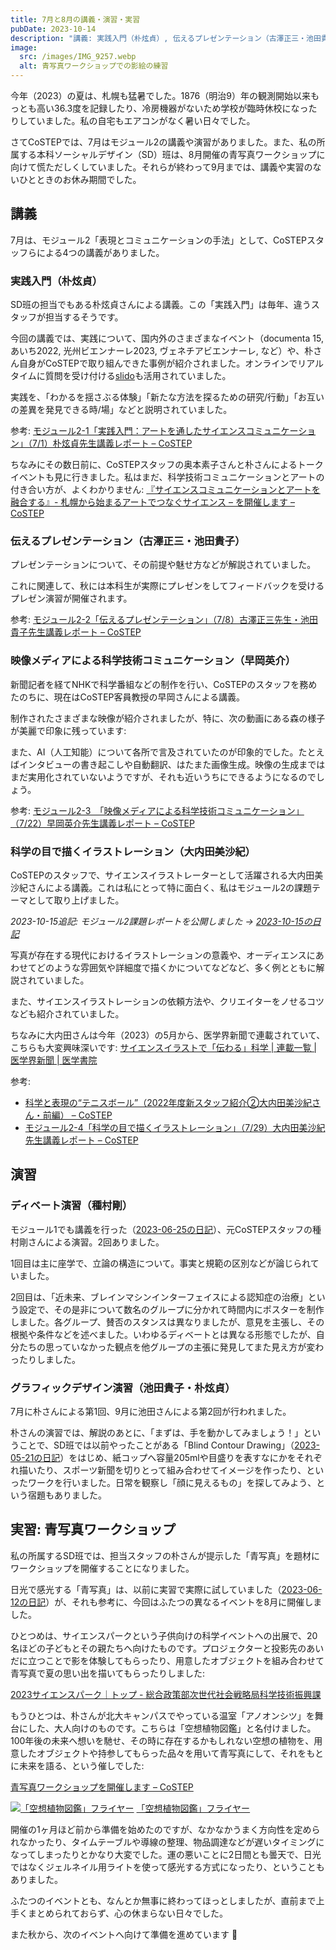 ```yaml
---
title: 7月と8月の講義・演習・実習
pubDate: 2023-10-14
description: "講義: 実践入門（朴炫貞）, 伝えるプレゼンテーション（古澤正三・池田貴子）, 映像メディアによる科学技術コミュニケーション（早岡英介）, 科学の目で描くイラストレーション（大内田美沙紀） / 演習: ディベート演習（種村剛）, グラフィックデザイン演習（池田貴子・朴炫貞） / 実習: 青写真ワークショップ"
image:
  src: /images/IMG_9257.webp
  alt: 青写真ワークショップでの影絵の練習
---
```


今年（2023）の夏は、札幌も猛暑でした。1876（明治9）年の観測開始以来もっとも高い36.3度を記録したり、冷房機器がないため学校が臨時休校になったりしていました。私の自宅もエアコンがなく暑い日々でした。

さてCoSTEPでは、7月はモジュール2の講義や演習がありました。また、私の所属する本科ソーシャルデザイン（SD）班は、8月開催の青写真ワークショップに向けて慌ただしくしていました。それらが終わって9月までは、講義や実習のないひとときのお休み期間でした。

## 講義

7月は、モジュール2「表現とコミュニケーションの手法」として、CoSTEPスタッフらによる4つの講義がありました。

### 実践入門（朴炫貞）

SD班の担当でもある朴炫貞さんによる講義。この「実践入門」は毎年、違うスタッフが担当するそうです。

今回の講義では、実践について、国内外のさまざまなイベント（documenta 15, あいち2022, 光州ビエンナーレ2023, ヴェネチアビエンナーレ, など）や、朴さん自身がCoSTEPで取り組んできた事例が紹介されました。オンラインでリアルタイムに質問を受け付ける[slido](https://www.slido.com/jp)も活用されていました。

実践を、「わかるを揺さぶる体験」「新たな方法を探るための研究/行動」「お互いの差異を発見できる時/場」などと説明されていました。

参考: [モジュール2-1「実践入門：アートを通したサイエンスコミュニケーション」（7/1）朴炫貞先生講義レポート – CoSTEP](https://costep.open-ed.hokudai.ac.jp/news/27832)

ちなみにその数日前に、CoSTEPスタッフの奥本素子さんと朴さんによるトークイベントも見に行きました。私はまだ、科学技術コミュニケーションとアートの付き合い方が、よくわかりません: [『サイエンスコミュニケーションとアートを融合する』- 札幌から始まるアートでつなぐサイエンス – を開催します – CoSTEP](https://costep.open-ed.hokudai.ac.jp/event/27483)

### 伝えるプレゼンテーション（古澤正三・池田貴子）

プレゼンテーションについて、その前提や魅せ方などが解説されていました。

これに関連して、秋には本科生が実際にプレゼンをしてフィードバックを受けるプレゼン演習が開催されます。

参考: [モジュール2-2「伝えるプレゼンテーション」（7/8）古澤正三先生・池⽥貴⼦先生講義レポート – CoSTEP](https://costep.open-ed.hokudai.ac.jp/news/27731)

### 映像メディアによる科学技術コミュニケーション（早岡英介）

新聞記者を経てNHKで科学番組などの制作を行い、CoSTEPのスタッフを務めたのちに、現在はCoSTEP客員教授の早岡さんによる講義。

制作されたさまざまな映像が紹介されましたが、特に、次の動画にある森の様子が美麗で印象に残っています:

<YouTube videoId="tR-A5m0sYO4" />

また、AI（人工知能）について各所で言及されていたのが印象的でした。たとえばインタビューの書き起こしや自動翻訳、はたまた画像生成。映像の生成まではまだ実用化されていないようですが、それも近いうちにできるようになるのでしょう。

参考: [モジュール2-3　「映像メディアによる科学技術コミュニケーション」（7/22）早岡英介先生講義レポート – CoSTEP](https://costep.open-ed.hokudai.ac.jp/news/27843)

### 科学の目で描くイラストレーション（大内田美沙紀）

CoSTEPのスタッフで、サイエンスイラストレーターとして活躍される大内田美沙紀さんによる講義。これは私にとって特に面白く、私はモジュール2の課題テーマとして取り上げました。

_2023-10-15追記: モジュール2課題レポートを公開しました → [2023-10-15の日記](/2023-10-15/)_

写真が存在する現代におけるイラストレーションの意義や、オーディエンスにあわせてどのような雰囲気や詳細度で描くかについてなどなど、多く例とともに解説されていました。

また、サイエンスイラストレーションの依頼方法や、クリエイターをノせるコツなども紹介されていました。

ちなみに大内田さんは今年（2023）の5月から、医学界新聞で連載されていて、こちらも大変興味深いです: [サイエンスイラストで「伝わる」科学 | 連載一覧 | 医学界新聞 | 医学書院](https://www.igaku-shoin.co.jp/paper/series/208)

参考:

- [科学と表現の“テニスボール”（2022年度新スタッフ紹介②大内田美沙紀さん・前編） – CoSTEP](https://costep.open-ed.hokudai.ac.jp/news/25028)
- [モジュール2-4「科学の目で描くイラストレーション」（7/29）大内田美沙紀先生講義レポート – CoSTEP](https://costep.open-ed.hokudai.ac.jp/news/27880)

<YouTube videoId="RuZzy6BE_AU" />

## 演習

### ディベート演習（種村剛）

モジュール1でも講義を行った（[2023-06-25の日記](/2023-06-25/)）、元CoSTEPスタッフの種村剛さんによる演習。2回ありました。

1回目は主に座学で、立論の構造について。事実と規範の区別などが論じられていました。

2回目は、「近未来、ブレインマシンインターフェイスによる認知症の治療」という設定で、その是非について数名のグループに分かれて時間内にポスターを制作しました。各グループ、賛否のスタンスは異なりましたが、意見を主張し、その根拠や条件などを述べました。いわゆるディベートとは異なる形態でしたが、自分たちの思っていなかった観点を他グループの主張に発見してまた見え方が変わったりしました。

### グラフィックデザイン演習（池田貴子・朴炫貞）

7月に朴さんによる第1回、9月に池田さんによる第2回が行われました。

朴さんの演習では、解説のあとに、「まずは、手を動かしてみましょう！」ということで、SD班では以前やったことがある「Blind Contour Drawing」（[2023-05-21の日記](/2023-05-21/)）をはじめ、紙コップへ容量205mlや目盛りを表すなにかをそれぞれ描いたり、スポーツ新聞を切りとって組み合わせてイメージを作ったり、といったワークを行いました。日常を観察し「顔に見えるもの」を探してみよう、という宿題もありました。

## 実習: 青写真ワークショップ

私の所属するSD班では、担当スタッフの朴さんが提示した「青写真」を題材にワークショップを開催することになりました。

日光で感光する「青写真」は、以前に実習で実際に試していました（[2023-06-12の日記](/2023-06-12/)）が、それも参考に、今回はふたつの異なるイベントを8月に開催しました。

ひとつめは、サイエンスパークという子供向けの科学イベントへの出展で、20名ほどの子どもとその親たちへ向けたものです。プロジェクターと投影先のあいだに立つことで影を体験してもらったり、用意したオブジェクトを組み合わせて青写真で夏の思い出を描いてもらったりしました:

[2023サイエンスパーク｜トップ - 総合政策部次世代社会戦略局科学技術振興課](https://www.pref.hokkaido.lg.jp/ss/ssg/sp/2023top.html)

もうひとつは、朴さんが北大キャンパスでやっている温室「アノオンシツ」を舞台にした、大人向けのものです。こちらは「空想植物図鑑」と名付けました。100年後の未来へ想いを馳せ、その時に存在するかもしれない空想の植物を、用意したオブジェクトや持参してもらった品々を用いて青写真にして、それをもとに未来を語る、という催しでした:

[青写真ワークショップを開催します – CoSTEP](https://costep.open-ed.hokudai.ac.jp/event/27640)

<p class="flex flex-col justify-center items-center gap-2">
<a href="https://costep.open-ed.hokudai.ac.jp/event/27640">
<img src="https://costep.open-ed.hokudai.ac.jp/wp/wp-content/uploads/2023/07/20230806_03.jpg" alt="「空想植物図鑑」フライヤー" /></a>
<a class="italic text-xs" href="https://costep.open-ed.hokudai.ac.jp/event/27640">「空想植物図鑑」フライヤー</a>
</p>

開催の1ヶ月ほど前から準備を始めたのですが、なかなかうまく方向性を定められなかったり、タイムテーブルや導線の整理、物品調達などが遅いタイミングになってしまったりとかなり大変でした。運の悪いことに2日間とも曇天で、日光ではなくジェルネイル用ライトを使って感光する方式になったり、ということもありました。

ふたつのイベントとも、なんとか無事に終わってほっとしましたが、直前まで上手くまとめられておらず、心の休まらない日々でした。

また秋から、次のイベントへ向けて準備を進めています 🔦

